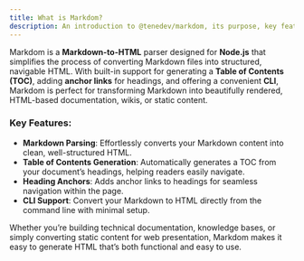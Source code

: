 ```yaml
---
title: What is Markdom?
description: An introduction to @tenedev/markdom, its purpose, key features, and how it fits into your Markdown-to-HTML workflow.
---
```


Markdom is a **Markdown-to-HTML** parser designed for **Node.js** that simplifies the process of converting Markdown files into structured, navigable HTML. With built-in support for generating a **Table of Contents (TOC)**, adding **anchor links** for headings, and offering a convenient **CLI**, Markdom is perfect for transforming Markdown into beautifully rendered, HTML-based documentation, wikis, or static content.

### Key Features:

- **Markdown Parsing**: Effortlessly converts your Markdown content into clean, well-structured HTML.
- **Table of Contents Generation**: Automatically generates a TOC from your document’s headings, helping readers easily navigate.
- **Heading Anchors**: Adds anchor links to headings for seamless navigation within the page.
- **CLI Support**: Convert your Markdown to HTML directly from the command line with minimal setup.

Whether you’re building technical documentation, knowledge bases, or simply converting static content for web presentation, Markdom makes it easy to generate HTML that’s both functional and easy to use.
